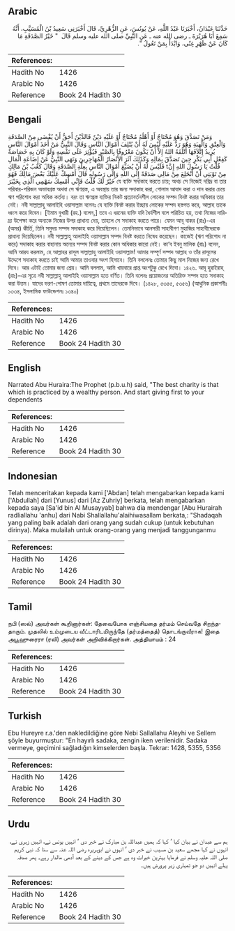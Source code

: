 ## Arabic


<div dir="rtl" lang="ar" style={{fontSize:'larger',backgroundColor:'#f8f9fa',padding:20}}>
حَدَّثَنَا عَبْدَانُ، أَخْبَرَنَا عَبْدُ اللَّهِ، عَنْ يُونُسَ، عَنِ الزُّهْرِيِّ، قَالَ أَخْبَرَنِي سَعِيدُ بْنُ الْمُسَيَّبِ، أَنَّهُ سَمِعَ أَبَا هُرَيْرَةَ ـ رضى الله عنه ـ عَنِ النَّبِيِّ صلى الله عليه وسلم قَالَ ‏ "‏ خَيْرُ الصَّدَقَةِ مَا كَانَ عَنْ ظَهْرِ غِنًى، وَابْدَأْ بِمَنْ تَعُولُ ‏"‏‏.‏
</div>
<div style={{backgroundColor:'#f8f9fa',padding:20, marginBottom: 10}}><table> <thead> <tr> <th>References:</th> <th></th> </tr> </thead> <tbody><tr><td>Hadith No</td><td>1426</td></tr><tr><td>Arabic No</td><td>1426</td></tr><tr><td>Reference</td><td>Book 24 Hadith 30</td></tr></tbody></table></div>

## Bengali


<div dir="ltr" lang="bn" style={{fontSize:'larger',backgroundColor:'#f8f9fa',padding:20}}>
وَمَنْ تَصَدَّقَ وَهُوَ مُحْتَاجٌ أَوْ أَهْلُهُ مُحْتَاجٌ أَوْ عَلَيْهِ دَيْنٌ فَالدَّيْنُ أَحَقُّ أَنْ يُقْضَى مِنْ الصَّدَقَةِ وَالْعِتْقِ وَالْهِبَةِ وَهُوَ رَدٌّ عَلَيْهِ لَيْسَ لَهُ أَنْ يُتْلِفَ أَمْوَالَ النَّاسِ وَقَالَ النَّبِيُّ مَنْ أَخَذَ أَمْوَالَ النَّاسِ يُرِيدُ إِتْلاَفَهَا أَتْلَفَهُ اللهُ إِلاَّ أَنْ يَكُونَ مَعْرُوفًا بِالصَّبْرِ فَيُؤْثِرَ عَلَى نَفْسِهِ وَلَوْ كَانَ بِهِ خَصَاصَةٌ كَفِعْلِ أَبِي بَكْرٍ حِينَ تَصَدَّقَ بِمَالِهِ وَكَذَلِكَ آثَرَ الأَنْصَارُ الْمُهَاجِرِينَ وَنَهَى النَّبِيُّ عَنْ إِضَاعَةِ الْمَالِ فَلَيْسَ لَهُ أَنْ يُضَيِّعَ أَمْوَالَ النَّاسِ بِعِلَّةِ الصَّدَقَةِ وَقَالَ كَعْبُ بْنُ مَالِكٍ tقُلْتُ يَا رَسُولَ اللهِ إِنَّ مِنْ تَوْبَتِي أَنْ أَنْخَلِعَ مِنْ مَالِي صَدَقَةً إِلَى اللهِ وَإِلَى رَسُولهِ قَالَ أَمْسِكْ عَلَيْكَ بَعْضَ مَالِكَ فَهُوَ خَيْرٌ لَكَ قُلْتُ فَإِنِّي أُمْسِكُ سَهْمِي الَّذِي بِخَيْبَرَ যে ব্যক্তি সদাকাহ করতে চায়; অথচ সে নিজেই দরিদ্র বা তার পরিবার-পরিজন অভাবগ্রস্ত অথবা সে ঋণগ্রস্ত, এ অবস্থায় তার জন্য সদাকাহ করা, গোলাম আযাদ করা ও দান করার চেয়ে ঋণ পরিশোধ করা অধিক কর্তব্য। বরং তা ঋণগ্রস্ত ব্যক্তির নিকট প্রত্যাবর্তনশীল লোকের সম্পদ বিনষ্ট করার অধিকার তার নেই। নবী সাল্লাল্লাহু আলাইহি ওয়াসাল্লাম বলেনঃ যে ব্যক্তি বিনষ্ট করার ইচ্ছায় লোকের সম্পদ হস্তগত করে, আল্লাহ তাকে ধ্বংস করে দিবেন। [ইমাম বুখারী (রহ.) বলেন,] তবে এ ধরনের ব্যক্তি যদি ধৈর্যশীল বলে পরিচিত হয়, তথা নিজের দারিদ্র্য উপেক্ষা করে অন্যকে নিজের উপর প্রাধান্য দেয়, তাহলে সে সদাকাহ করতে পারে। যেমন আবূ বাকর (রাঃ)-এর (অমর) কীর্তি, তিনি সমুদয় সম্পদ সদাকাহ করে দিয়েছিলেন। তেমনিভাবে আনসারী সাহাবীগণ মুহাজির সাহাবীদেরকে প্রাধান্য দিয়েছিলেন। নবী সাল্লাল্লাহু আলাইহি ওয়াসাল্লাম সম্পদ বিনষ্ট করতে নিষেধ করেছেন। কাজেই (ঋণ পরিশোধ না করে) সদাকাহ করার বাহানায় অন্যের সম্পদ বিনষ্ট করার কোন অধিকার কারো নেই। কা‘ব ইবনু মালিক (রাঃ) বলেন, আমি আরয করলাম, হে আল্লাহর রাসূল সাল্লাল্লাহু আলাইহি ওয়াসাল্লাম! আমার সম্পূর্ণ সম্পদ আল্লাহ ও তাঁর রাসূলের উদ্দেশে সদাকাহ করতে চাই আমি আমার তাওবার অংশ হিসাবে। তিনি বললেনঃ তোমার কিছু মাল নিজের জন্য রেখে দিবে। আর এটাই তোমার জন্য শ্রেয়। আমি বললাম, আমি খায়বারে প্রাপ্ত অংশটুকু রেখে দিবো। ১৪২৬. আবূ হুরাইরাহ্ (রাঃ)-এর সূত্রে নবী সাল্লাল্লাহু আলাইহি ওয়াসাল্লাম হতে বর্ণিত। তিনি বলেনঃ প্রয়োজনের অতিরিক্ত সম্পদ হতে সদাকাহ করা উত্তম। যাদের ভরণ-পোষণ তোমার দায়িত্বে, প্রথমে তাদেরকে দিবে। (১৪২৮, ৫৩৫৫, ৫৩৫৬) (আধুনিক প্রকাশনীঃ ১৩৩৪, ইসলামিক ফাউন্ডেশনঃ ১৩৪০)
</div>
<div style={{backgroundColor:'#f8f9fa',padding:20, marginBottom: 10}}><table> <thead> <tr> <th>References:</th> <th></th> </tr> </thead> <tbody><tr><td>Hadith No</td><td>1426</td></tr><tr><td>Arabic No</td><td>1426</td></tr><tr><td>Reference</td><td>Book 24 Hadith 30</td></tr></tbody></table></div>

## English


<div dir="ltr" lang="en" style={{fontSize:'larger',backgroundColor:'#f8f9fa',padding:20}}>
Narrated Abu Huraira:The Prophet (p.b.u.h) said, "The best charity is that which is practiced by a wealthy person. And start giving first to your dependents
</div>
<div style={{backgroundColor:'#f8f9fa',padding:20, marginBottom: 10}}><table> <thead> <tr> <th>References:</th> <th></th> </tr> </thead> <tbody><tr><td>Hadith No</td><td>1426</td></tr><tr><td>Arabic No</td><td>1426</td></tr><tr><td>Reference</td><td>Book 24 Hadith 30</td></tr></tbody></table></div>

## Indonesian


<div dir="ltr" lang="id" style={{fontSize:'larger',backgroundColor:'#f8f9fa',padding:20}}>
Telah menceritakan kepada kami ['Abdan] telah mengabarkan kepada kami ['Abdullah] dari [Yunus] dari [Az Zuhriy] berkata, telah mengabarkan kepada saya [Sa'id bin Al Musayyab] bahwa dia mendengar [Abu Hurairah radliallahu 'anhu] dari Nabi Shallallahu'alaihiwasallam berkata,: "Shadaqah yang paling baik adalah dari orang yang sudah cukup (untuk kebutuhan dirinya). Maka mulailah untuk orang-orang yang menjadi tanggunganmu
</div>
<div style={{backgroundColor:'#f8f9fa',padding:20, marginBottom: 10}}><table> <thead> <tr> <th>References:</th> <th></th> </tr> </thead> <tbody><tr><td>Hadith No</td><td>1426</td></tr><tr><td>Arabic No</td><td>1426</td></tr><tr><td>Reference</td><td>Book 24 Hadith 30</td></tr></tbody></table></div>

## Tamil


<div dir="ltr" lang="ta" style={{fontSize:'larger',backgroundColor:'#f8f9fa',padding:20}}>
நபி (ஸல்) அவர்கள் கூறினார்கள்: தேவைபோக எஞ்சியதை தர்மம் செய்வதே சிறந்ததாகும். முதலில் உம்முடைய வீட்டாரிடமிருந்தே (தர்மத்தைத்) தொடங்குவீராக! இதை அபூஹுரைரா (ரலி) அவர்கள் அறிவிக்கிறார்கள். அத்தியாயம் : 24
</div>
<div style={{backgroundColor:'#f8f9fa',padding:20, marginBottom: 10}}><table> <thead> <tr> <th>References:</th> <th></th> </tr> </thead> <tbody><tr><td>Hadith No</td><td>1426</td></tr><tr><td>Arabic No</td><td>1426</td></tr><tr><td>Reference</td><td>Book 24 Hadith 30</td></tr></tbody></table></div>

## Turkish


<div dir="ltr" lang="tr" style={{fontSize:'larger',backgroundColor:'#f8f9fa',padding:20}}>
Ebu Hureyre r.a.'den nakledildiğine göre Nebi Sallallahu Aleyhi ve Sellem şöyle buyurmuştur: "En hayırlı sadaka, zengin iken verilenidir. Sadaka vermeye, geçimini sağladığın kimselerden başla. Tekrar: 1428, 5355, 5356
</div>
<div style={{backgroundColor:'#f8f9fa',padding:20, marginBottom: 10}}><table> <thead> <tr> <th>References:</th> <th></th> </tr> </thead> <tbody><tr><td>Hadith No</td><td>1426</td></tr><tr><td>Arabic No</td><td>1426</td></tr><tr><td>Reference</td><td>Book 24 Hadith 30</td></tr></tbody></table></div>

## Urdu


<div dir="rtl" lang="ur" style={{fontSize:'larger',backgroundColor:'#f8f9fa',padding:20}}>
ہم سے عبدان نے بیان کیا ‘ کہا کہ ہمیں عبداللہ بن مبارک نے خبر دی ‘ انہیں یونس نے، انہیں زہری نے، انہوں نے کہا مجھے سعید بن مسیب نے خبر دی ‘ انہوں نے ابوہریرہ رضی اللہ عنہ سے سنا کہ نبی کریم صلی اللہ علیہ وسلم نے فرمایا بہترین خیرات وہ ہے جس کے دینے کے بعد آدمی مالدار رہے۔ پھر صدقہ پہلے انہیں دو جو تمہاری زیر پرورش ہیں۔
</div>
<div style={{backgroundColor:'#f8f9fa',padding:20, marginBottom: 10}}><table> <thead> <tr> <th>References:</th> <th></th> </tr> </thead> <tbody><tr><td>Hadith No</td><td>1426</td></tr><tr><td>Arabic No</td><td>1426</td></tr><tr><td>Reference</td><td>Book 24 Hadith 30</td></tr></tbody></table></div>